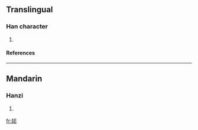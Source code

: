 ==Translingual==
===Han character===
{{Han char|rn=38|rad=女|as=07|sn=10|four=|canj=女土心 (VGP)}}
# {{defn|Han|sort=女07}}
====References====
{{Han ref|kx=0263.040|dkj=06325|hdz=21049.120|uh=5A21|ud=23073}}
----
==Mandarin==
===Hanzi===
{{cmn-hanzi|pin=[[zhì]] ([[zhi4]])|wg=chih<sup>4</sup>}}
# {{defn|Mandarin}}

[[fr:娡]]
